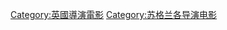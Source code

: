 {{Cat more|大衛·麥肯齊 (導演)}}

{{DEFAULTSORT:Mackenzie, David}}
[[Category:英國導演電影|Category:英國導演電影]]
[[Category:苏格兰各导演电影|Category:苏格兰各导演电影]]